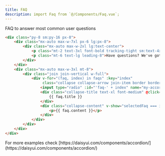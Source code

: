 ```yaml
---
title: FAQ
description: import Faq from `@/Components/Faq.vue`;
---
```


FAQ to answer most common user questions

```html resources/js/Components/Faq.vue
<div class="py-8 sm:py-16 px-8">
    <div class="mx-auto max-w-7xl px-6 lg:px-8">
        <div class="mx-auto max-w-2xl lg:text-center">
            <p class="mt-2 text-3xl font-bold tracking-tight sm:text-4xl">FAQs</p>
            <p class="mt-6 text-lg leading-8">Have questions? We've got you covered! </p>
        </div>
    </div>
    <div class="mx-auto max-w-3xl mt-8">
        <div class="join join-vertical w-full">
            <div v-for="(faq, index) in faqs" :key="index"
                 class="collapse collapse-arrow join-item border border-base-300">
                <input type="radio" :id="'faq-' + index" name="my-accordion" :checked="selectedFaq === index"/>
                <div class="collapse-title text-xl font-medium" @click="toggleFaq(index)">
                    {{ faq.title }}
                </div>
                <div class="collapse-content" v-show="selectedFaq === index">
                    <p>{{ faq.content }}</p>
                </div>
            </div>
        </div>
    </div>
</div>
```

<Tip>
For more examples check [https://daisyui.com/components/accordion/](https://daisyui.com/components/accordion/)
</Tip>
